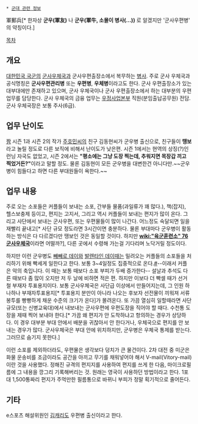  * [[군대 관련 정보]]

軍郵兵[* 한자상 '''군우(軍友)''' 나 '''군우(軍牛, 소몰이 병사(...))''' 로 알겠지만 '군사우편병' 의 약칭이다.]

[[목차]]
== 개요 ==
[[대한민국 국군]]의 [[군사우체국]]과 군사우편출장소에서 복무하는 [[병사]]. 주로 군사 우체국과  공식명칭은 '''군사우편관리병''' 또는 '''우편병''', '''우체병'''이라고도 한다. 군사 우편출장소가 있는 대부대에만 존재하고 있으며, 군사 우체국이나 군사 우편출장소에서 하는 대부분의 우편 업무를 담당한다. 군사 우체국의 금융 업무는 [[우정사업본부]] 직원(분임출납공무원) 전담. 군사 우체국장은 보통 주사(6급).

== 업무 난이도 ==
[[짬]] 시즌 1과 시즌 2의 작가 [[주호민]]씨의 친구 김동현씨가 군우병 출신으로, 친구들이 '''땡보'''라고 놀릴 정도로 다른 보직에 비해서 난이도가 낮은편. 시즌 1에서는 현역의 상징(?)인 런닝 자국도 없었고, 시즌 2에서는 '''"평소에는 그냥 도장 찍는데, 추워지면 목장갑 끼고 찍었거든?"'''이라고 말할 정도. 물론 김동현이 모든 군우병을 대변한건 아니다만.~~군우병이 힘들다고 하면 다른 부대원들이 욕한다.~~ 

== 업무 내용 ==
주로 오는 소포들은 커플들이 보내는 소포, 간부들 물품(과일류가 꽤 많다.), 책(잡지), 헬스보충제 등이고, 편지는 고지서, 그리고 역시 커플들이 보내는 편지가 많이 온다. 그리고 사단에서 보내는 군사우편, 또는 우편물들이 많이 나간다. 어느정도 숙달되면 일을 재빨리 끝내고[* 사단 규모 정도라면 3시간이면 충분하다. 물론 부대마다 군우병이 활동하는 방식은 다 다르겠다만 땡보인 것은 동일할 것이다. 하지만 '''[[wiki:"육군훈련소" 76군사우체국]]'''이라면 어떨까?], 다른 곳에서 수령해 가는걸 기다리며 노닥거릴 정도이다.

하지만 이런 군우병도 [[빼빼로 데이]]와 [[발렌타인 데이]]때는 밀려오는 커플들의 소포들을 처리하기 위해 빡세게 일한다고 한다. 보통 3~4일정도 집중적으로 온다.[http://news.chosun.com/site/data/html_dir/2011/02/12/2011021200012.html #]--이래서 커플은 악의 축입니다. 이 때는 보통 때보다 소포 부피가 두배 증가한다-- 설날과 추석도 다른 때보다 좀 많이 오지만 저 두 날에 비하면 적은 편. 하지만 이보다 더 빡셀 때가 선거철 부재자 투표용지이다. 보통 군사우체국은 사단급 이상에서 만들어지는데, 그 인원 하나하나 부재자투표용지[* 투표용지 분만이 아니라 나오는 후보자 선전물이 끼워져 서류봉투를 빵빵하게 채운 수준의 크기가 온다]가 몰려온다. 또 가끔 열심히 일할때라면 사단규모(또는 신병교육대)에서 내보내는 군사우편에 우편도장을 직어야 할 때다. 수천통 도장을 제때 찍어 보내야 한다.[* 가끔 왜 편지가 안 도착하냐고 항의하는 경우가 상당하다. 이 경우 대부분 부대 안에서 배분을 귀찮아서 안 한다거나, 우체국으로 편지를 안 보내는 경우가 많다. 군사우체국은 부대 안에 위치하지만, 군우병은 우체국 통제를 받는다. 그러므로 숨기지 못한다.]

이런 소포를 제외하더라도, 우편물은 생각보다 덩치가 큰 물건이다. 2차 대전 중 미군은 화물 운송비를 조금이라도 공간을 아끼고 무기를 채워넣어야 해서 V-mail(Vitory-mail)이란 것을 사용했다. 정해진 규격의 편지지를 사용하여 편지를 쓰게 한 다음, 마이크로필름에 그 내용을 깡그리 기록해버리는 것. 원래는 영국이 사용하던 방법이라고 한다. 1포대 1,500통짜리 편지가 주먹만한 필름통으로 바뀌니 부피가 정말 획기적으로 줄어든다.

== 기타 ==
e스포츠 해설위원인 [[김캐리]]도 우편병 출신이라고 한다.
